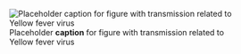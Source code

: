 ![Placeholder __caption__ for figure with transmission related to Yellow fever virus](/img/placeholder.jpg)